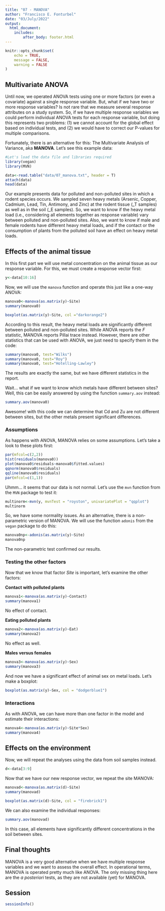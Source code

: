 ```yaml
---
title: "07 - MANOVA"
author: "Francisco E. Fonturbel"
date: "03/July/2022"
output: 
  html_document:
    includes:
        after_body: footer.html
---
```


```r
knitr::opts_chunk$set(
	echo = TRUE,
	message = FALSE,
	warning = FALSE
)
```

## Multivariate ANOVA

Until now, we operated ANOVA tests using one or more factors (or even a covariate) against a single response variable. But, what if we have two or more response variables? Is not rare that we measure several response attributes on a study system. So, if we have multiple response variables we could perform individual ANOVA tests for each response variable, but doing this represents two problems: (1) we cannot account for the global effect based on individual tests, and (2) we would have to correct our P-values for multiple comparisons.

Fortunately, there is an alternative for this: The Multivariate Analysis of Variance, aka **MANOVA**. Let's see this example data:

```r
#Let's load the data file and libraries required
library(vegan)
library(MVN)

data<-read.table("data/07_manova.txt", header = T)
attach(data)
head(data)
```

Our example presents data for polluted and non-polluted sites in which a rodent species occurs. We sampled seven heavy metals (Arsenic, Copper, Cadmium, Lead, Tin, Antimony, and Zinc) at the rodent tissue (_T samples) as well as in the soil (_E samples). So, we want to know if the heavy metal load (i.e., considering all elements together as response variable) vary between polluted and non-polluted sites. Also, we want to know if male and female rodents have different heavy metal loads, and if the contact or the consumption of plants from the polluted soil have an effect on heavy metal loads.


## Effects of the animal tissue

In this first part we will use metal concentration on the animal tissue as our response variable. For this, we must create a response vector first:

```r
y<-data[10:16]
```

Now, we will use the `manova` function and operate this just like a one-way ANOVA:

```r
manova0<-manova(as.matrix(y)~Site)
summary(manova0)

boxplot(as.matrix(y)~Site, col ="darkorange2")
```

According to this result, the heavy metal loads are significantly different between polluted and non-polluted sites. While ANOVA reports the _F_ statistic, MANOVA reports Pillai trace instead. However, there are other statistics that can be used with ANOVA, we just need to specify them in the code:

```r
summary(manova0, test="Wilks")
summary(manova0, test="Roy")
summary(manova0, test="Hotelling-Lawley")
```

The results are exactly the same, but we have different statistics in the report.

Wait... what if we want to know which metals have different between sites? Well, this can be easily answered by using the function `summary.aov` instead:

```r
summary.aov(manova0)
```

Awesome! with this code we can determine that Cd and Zu are not different between sites, but the other metals present significant differences.

### Assumptions

As happens with ANOVA, MANOVA relies on some assumptions. Let's take a look to these plots first:

```r
par(mfcol=c(2,2))
hist(residuals(manova0))
plot(manova0$residuals~manova0$fitted.values)
qqnorm(manova0$residuals)
qqline(manova0$residuals)
par(mfcol=c(1,1))
```

Uhmm... it seems that our data is not normal. Let's use the `mvn` function from the `MVN` package to test it:

```r
multinorm<-mvn(y, mvnTest = "royston", univariatePlot = "qqplot")
multinorm
```

So, we have some normality issues. As an alternative, there is a non-parametric version of MANOVA. We will use the function `adonis` from the `vegan` package to do this:

```r
manova0np<-adonis(as.matrix(y)~Site)
manova0np
```

The non-parametric test confirmed our results.

### Testing the other factors

Now that we know that factor _Site_ is important, let's examine the other factors:

**Contact with polluted plants**

```r
manova1<-manova(as.matrix(y)~Contact)
summary(manova1)
```

No effect of contact.


**Eating polluted plants**

```r
manova2<-manova(as.matrix(y)~Eat)
summary(manova2)
```

No effect as well.


**Males versus females**

```r
manova3<-manova(as.matrix(y)~Sex)
summary(manova3)
```

And now we have a significant effect of animal sex on metal loads. Let's make a boxplot:

```r
boxplot(as.matrix(y)~Sex, col = "dodgerblue1")
```


### Interactions

As with ANOVA, we can have more than one factor in the model and estimate their interactions:

```r
manova4<-manova(as.matrix(y)~Site*Sex)
summary(manova4)
```


## Effects on the environment

Now, we will repeat the analyses using the data from soil samples instead.

```r
d<-data[3:9]
```

Now that we have our new response vector, we repeat the site MANOVA:

```r
manovad<-manova(as.matrix(d)~Site)
summary(manovad)

boxplot(as.matrix(d)~Site, col = "firebrick1")
```

We can also examine the individual responses:

```r
summary.aov(manovad)
```

In this case, all elements have significantly different concentrations in the soil between sites.


## Final thoughts

MANOVA is a very good alternative when we have multiple response variables and we want to assess the overall effect. In operational terms, MANOVA is operated pretty much like ANOVA. The only missing thing here are the _a posteriori_ tests, as they are not available (yet) for MANOVA.

## Session

```r
sessionInfo()
```